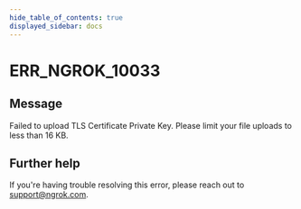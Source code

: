 ```yaml
---
hide_table_of_contents: true
displayed_sidebar: docs
---
```



# ERR_NGROK_10033

## Message

Failed to upload TLS Certificate Private Key. Please limit your file uploads to less than 16 KB.

<ErrorDetails error="err_ngrok_10033" />

## Further help

If you're having trouble resolving this error, please reach out to [support@ngrok.com](mailto:support@ngrok.com?subject=Help%20with%20ERR_NGROK_10033).
